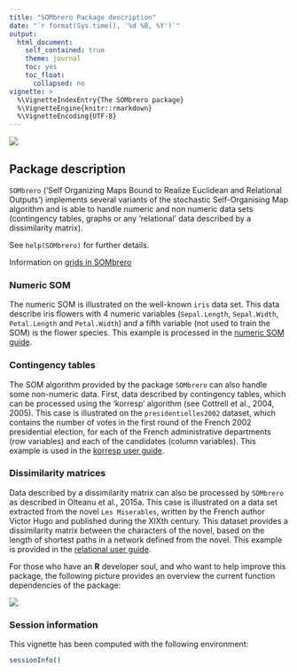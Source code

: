 ```yaml
---
title: "SOMbrero Package description"
date: "`r format(Sys.time(), '%d %B, %Y')`"
output:
  html_document:
    self_contained: true
    theme: journal
    toc: yes
    toc_float:
      collapsed: no
vignette: >
  %\VignetteIndexEntry{The SOMbrero package}
  %\VignetteEngine{knitr::rmarkdown}
  %\VignetteEncoding{UTF-8}
---
```


![](./sombrero.png)

## Package description

```SOMbrero``` ('Self Organizing Maps Bound to Realize Euclidean and Relational 
Outputs') implements several variants of the stochastic Self-Organising Map
algorithm and is able to handle numeric and non numeric data sets (contingency
tables, graphs or any 'relational' data described by a dissimilarity matrix).

See ```help(SOMbrero)``` for further details.

Information on 
[grids in SOMbrero](http://sombrero.clementine.wf/articles/b-doc-grids.html)

### Numeric SOM

The numeric SOM is illustrated on the well-known ```iris``` data set. This data
describe iris flowers with 4 numeric variables (```Sepal.Length```, 
```Sepal.Width```, ```Petal.Length``` and ```Petal.Width```) and a fifth 
variable (not used to train the SOM) is the flower species. This example is 
processed in the 
[numeric SOM guide](http://sombrero.clementine.wf/articles/c-doc-numericSOM.html).


### Contingency tables

The SOM algorithm provided by the package ```SOMbrero``` can also handle some
non-numeric data. First, data described by contingency tables, which can be 
processed using the 'korresp' algorithm (see Cottrell et al., 2004, 2005). This 
case is illustrated on the ```presidentielles2002``` dataset, which contains the
number of votes in the first round of the French 2002 presidential election, for 
each of the French administrative departments (row variables) and each of the
candidates (column variables). This example is used in the
[korresp user guide](http://sombrero.clementine.wf/articles/d-doc-korrespSOM.html).


### Dissimilarity matrices

Data described by a dissimilarity matrix can also be processed by ```SOMbrero```
as described in Olteanu et al., 2015a. This case is illustrated on a data set
extracted from the novel ```Les Miserables```, written by the French author 
Victor Hugo and published during the XIXth century. This dataset provides a
dissimilarity matrix between the characters of the novel, based on the length
of shortest paths in a network defined from the novel. This example is provided
in the 
[relational user guide](http://sombrero.clementine.wf/articles/e-doc-relationalSOM.html).


For those who have an **R** developer soul, and who want to help improve this 
package, the following picture provides an overview the current function
dependencies of the package:

![](./dependencies.png)



### Session information

This vignette has been computed with the following environment:
```r
sessionInfo()
```

